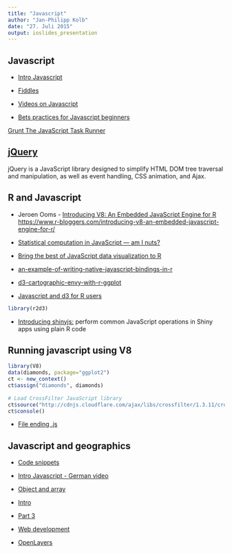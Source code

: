 ```yaml
---
title: "Javascript"
author: "Jan-Philipp Kolb"
date: "27. Juli 2015"
output: ioslides_presentation
---
```


## Javascript

- [Intro Javascript](https://facebook.github.io/react/docs/tutorial.html)

- [Fiddles](http://jsfiddle.net/user/opencpu/fiddles/)

- [Videos on Javascript](https://facebook.github.io/react/docs/videos.html)

- [Bets practices for Javascript beginners](http://code.tutsplus.com/tutorials/24-javascript-best-practices-for-beginners--net-5399)

[Grunt The JavaScript Task Runner](http://gruntjs.com/)


## [jQuery](https://www.w3schools.com/jquery/)

jQuery is a JavaScript library designed to simplify HTML DOM tree traversal and manipulation, as well as event handling, CSS animation, and Ajax.

## R and Javascript

- Jeroen Ooms - [Introducing V8: An Embedded JavaScript Engine for R](https://www.opencpu.org/posts/v8-release-0-2/)
<https://www.r-bloggers.com/introducing-v8-an-embedded-javascript-engine-for-r/>


- [Statistical computation in JavaScript — am I nuts?](http://www.r-bloggers.com/statistical-computation-in-javascript-am-i-nuts/)

- [Bring the best of JavaScript data visualization to R](http://www.htmlwidgets.org/)

- [an-example-of-writing-native-javascript-bindings-in-r](http://www.r-bloggers.com/minimist-an-example-of-writing-native-javascript-bindings-in-r/)


- [d3-cartographic-envy-with-r-ggplot](http://rud.is/b/2014/09/26/overcoming-d3-cartographic-envy-with-r-ggplot/)

- [Javascript and d3 for R users](http://civilstat.com/2012/10/basics-of-javascript-and-d3-for-r-users/)

```r
library(r2d3)
```

- [Introducing shinyjs:](http://deanattali.com/2015/04/23/shinyjs-r-package/) perform common JavaScript operations in Shiny apps using plain R code

## Running javascript using V8


```r
library(V8)
data(diamonds, package="ggplot2")
ct <- new_context()
ct$assign("diamonds", diamonds)
 
# Load CrossFilter JavaScript library
ct$source("http://cdnjs.cloudflare.com/ajax/libs/crossfilter/1.3.11/crossfilter.min.js")
ct$console()
```

- [File ending .js](http://www.dateiendung.com/format/js)

## Javascript and geographics

- [Code snippets](http://wiki.openstreetmap.org/wiki/Tag_Processing_Snippets)

- [Intro Javascript - German video](https://www.youtube.com/watch?v=5WqO5u2at-A)
- [Object and array](https://www.youtube.com/watch?v=49C0FmftYfU)

- [Intro](https://www.youtube.com/watch?v=mG6AEPhLOl8&index=12&list=PLWjV3rrL77CAZGdXwnqJDUDXCCqh-Au-0)
- [Part 3](https://www.youtube.com/watch?v=5kvAFSCkufs&list=PLWjV3rrL77CAZGdXwnqJDUDXCCqh-Au-0&index=13)

- [Web development](https://www.youtube.com/watch?v=gBi8Obib0tw&spfreload=1)

- [OpenLayers](https://github.com/openlayers/openlayers)